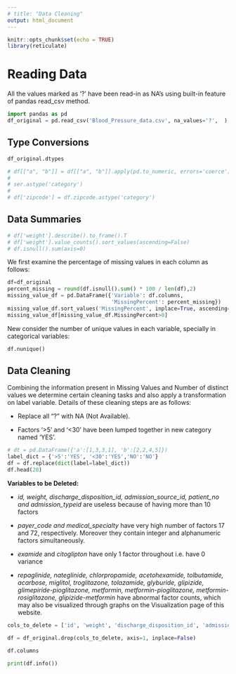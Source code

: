 ```yaml
---
# title: "Data Cleaning"
output: html_document
---
```


```r
knitr::opts_chunk$set(echo = TRUE)
library(reticulate)
```

# Reading Data  
All the values marked as '?' have been read-in as NA's using built-in feature of pandas read_csv method.  
```python
import pandas as pd
df_original = pd.read_csv('Blood_Pressure_data.csv', na_values='?',  )
```
## Type Conversions  

```python
df_original.dtypes
```
```python
# df[["a", "b"]] = df[["a", "b"]].apply(pd.to_numeric, errors='coerce')     # coerce invalid values to NaN 
# 
# ser.astype('category')
# 
# df['zipcode'] = df.zipcode.astype('category')
```

## Data Summaries  

```python
# df['weight'].describe().to_frame().T
# df['weight'].value_counts().sort_values(ascending=False)
# df.isnull().sum(axis=0)

```

We first examine the percentage of missing values in each column as follows: 
```python
df=df_original
percent_missing = round(df.isnull().sum() * 100 / len(df),2)
missing_value_df = pd.DataFrame({'Variable': df.columns,
                                 'MissingPercent': percent_missing})
missing_value_df.sort_values('MissingPercent', inplace=True, ascending=False)
missing_value_df[missing_value_df.MissingPercent>0]
```
New consider the number of unique values in each variable, specially in categorical variables:  
```python
df.nunique()
```
## Data Cleaning  

Combining the information present in Missing Values and Number of distinct values we determine certain cleaning tasks and also apply a transformation on label variable. Details of these cleaning steps are as follows:  

- Replace all "?" with NA (Not Available).  

- Factors '>5' and '<30' have been lumped together in new category named 'YES'.  
  
```python
# dt = pd.DataFrame({'a':[1,3,3,1], 'b':[2,2,4,5]})
label_dict = {'>5':'YES', '<30':'YES','NO':'NO'}
df = df.replace(dict(label=label_dict))
df.head(20)
```
**Variables to be Deleted:**  

- *id, weight, discharge_disposition_id, admission_source_id, patient_no and admission_typeid* are useless because of having more than 10 factors   

- *payer_code and medical_specialty* have very high number of factors 17 and 72, respectively.  Moreover they contain integer and alphanumeric factors simultaneously.  

- *examide* and *citoglipton* have only 1 factor throughout i.e. have 0 variance  

- *repaglinide, nateglinide, chlorpropamide, acetohexamide, tolbutamide, acarbose, miglitol, troglitazone, tolazamide, glyburide, glipizide, glimepiride-pioglitazone, metformin, metformin-pioglitazone, metformin-rosiglitazone, glipizide-metformin* have abnormal factor counts, which may also be visualized through graphs on the Visualization page of this website. 


```python
cols_to_delete = ['id', 'weight', 'discharge_disposition_id', 'admission_source_id', 'patient_no', 'admission_typeid','payer_code', 'medical_specialty', 'examide', 'citoglipton', 'repaglinide', 'nateglinide', 'chlorpropamide', 'acetohexamide', 'tolbutamide', 'acarbose', 'miglitol', 'troglitazone', 'tolazamide', 'glyburide', 'glipizide', 'glimepiride-pioglitazone', 'metformin', 'metformin-pioglitazone', 'metformin-rosiglitazone', 'glipizide-metformin']

df = df_original.drop(cols_to_delete, axis=1, inplace=False)

df.columns

```

```python
print(df.info())
```







